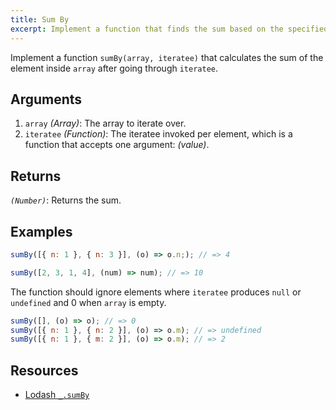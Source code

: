 ```yaml
---
title: Sum By
excerpt: Implement a function that finds the sum based on the specified criteria
---
```


Implement a function `sumBy(array, iteratee)` that calculates the sum of the element inside `array` after going through `iteratee`.

## Arguments

1. `array` _(Array)_: The array to iterate over.
1. `iteratee` _(Function)_: The iteratee invoked per element, which is a function that accepts one argument: _(value)_.

## Returns

_`(Number)`_: Returns the sum.

## Examples

```js
sumBy([{ n: 1 }, { n: 3 }], (o) => o.n;); // => 4

sumBy([2, 3, 1, 4], (num) => num); // => 10
```

The function should ignore elements where `iteratee` produces `null` or `undefined` and 0 when `array` is empty.

```js
sumBy([], (o) => o); // => 0
sumBy([{ n: 1 }, { n: 2 }], (o) => o.m); // => undefined
sumBy([{ n: 1 }, { m: 2 }], (o) => o.m); // => 2
```

## Resources

- [Lodash `_.sumBy`](https://lodash.com/docs/#sumBy)
